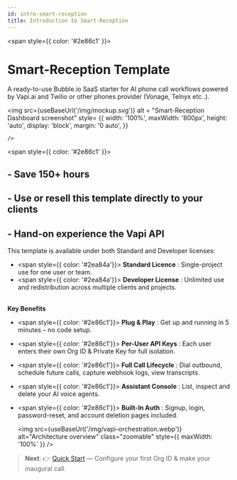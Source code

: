 ```yaml
---
id: intro-smart-reception
title: Introduction to Smart-Reception
---
```



<span style={{ color: '#2e86c1' }}>
# Smart-Reception Template
</span>

A ready-to-use Bubble.io SaaS starter for AI phone call workflows powered by Vapi.ai and Twilio or other phones provider (Vonage, Telnyx etc..). 

  <img src={useBaseUrl('/img/mockup.svg')}
  alt = "Smart-Reception Dashboard screenshot"
  style= {{
      width: '100%',
      maxWidth: '800px',
      height: 'auto',
      display: 'block',
      margin: '0 auto',
    }}
    
    />

<span style={{ color: '#2e86c1' }}>
## - Save 150+ hours
## - Use or resell this template directly to your clients
## - Hand-on experience the Vapi API
</span>

This template is available under both Standard and Developer licenses:
- <span style={{ color: '#2ea84a'}}> **Standard Licence**</span> : Single-project use for one user or team.
- <span style={{ color: '#2ea84a'}}> **Developer License**</span> : Unlimited use and redistribution across multiple clients and projects.
<br/><br/>

**Key Benefits**
- <span style={{ color: '#2e86c1'}}> **Plug & Play**</span> : Get up and running in 5 minutes – no code setup.  

- <span style={{ color: '#2e86c1'}}> **Per-User API Keys**</span> : Each user enters their own Org ID & Private Key for full isolation.  

- <span style={{ color: '#2e86c1'}}> **Full Call Lifecycle**</span> : Dial outbound, schedule future calls, capture webhook logs, view transcripts.  

- <span style={{ color: '#2e86c1'}}> **Assistant Console**</span> : List, inspect and delete your AI voice agents.  
- <span style={{ color: '#2e86c1'}}> **Built-In Auth**</span> : Signup, login, password-reset, and account deletion pages included.  



  <img
    src={useBaseUrl('/img/vapi-orchestration.webp')}
    alt="Architecture overview"
    class="zoomable"
    style={{ maxWidth: '100%' }}
  />





> **Next**: 👉 [Quick Start](./quick-start) — Configure your first Org ID & make your inaugural call.